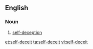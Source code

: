 ==English==

===Noun===
{{en-noun|sg=[[self]]-[[deceit]]|-}}

# [[self-deception]]

[[et:self-deceit]]
[[ta:self-deceit]]
[[vi:self-deceit]]